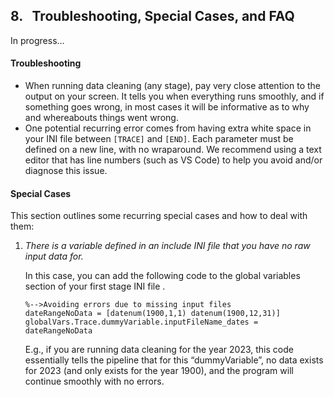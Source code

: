 ## 8. &nbsp; Troubleshooting, Special Cases, and FAQ

In progress...

#### Troubleshooting

* When running data cleaning (any stage), pay very close attention to the output on your screen. It tells you when everything runs smoothly, and if something goes wrong, in most cases it will be informative as to why and whereabouts things went wrong. 
* One potential recurring error comes from having extra white space in your INI file between `[TRACE]` and `[END]`. Each parameter must be defined on a new line, with no wraparound. We recommend using a text editor that has line numbers (such as VS Code) to help you avoid and/or diagnose this issue.


#### Special Cases

This section outlines some recurring special cases and how to deal with them:

1. *There is a variable defined in an include INI file that you have no raw input data for.* 

    In this case, you can add the following code to the global variables section of your first stage INI file <!-- (see XXX [link section describing global variables]) -->.

    ```
    %-->Avoiding errors due to missing input files 
    dateRangeNoData = [datenum(1900,1,1) datenum(1900,12,31)]
    globalVars.Trace.dummyVariable.inputFileName_dates = dateRangeNoData
    ```
    E.g., if you are running data cleaning for the year 2023, this code essentially tells the pipeline that for this "dummyVariable", no data exists for 2023 (and only exists for the year 1900), and the program will continue smoothly with no errors.

<!--
* add info from troubleshooting new Macbook
* add UBC-specific cases?
* add INI file specific cases, e.g., flags, etc.
-->

